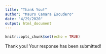 ```yaml
---
title: "Thank You!"
author: "Mauro Camara Escudero"
date: "4/29/2020"
output: html_document
---
```


```r
knitr::opts_chunk$set(echo = TRUE)
```

Thank you! Your response has been submitted!